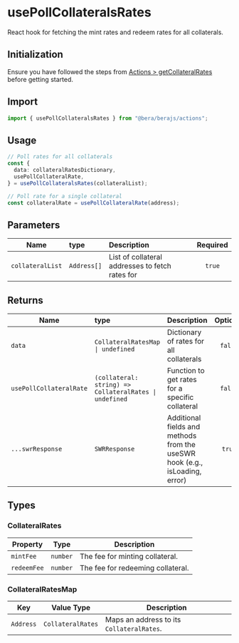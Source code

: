 # usePollCollateralsRates

React hook for fetching the mint rates and redeem rates for all collaterals.

## Initialization

Ensure you have followed the steps from [Actions > getCollateralRates](/actions/honey/getCollateralRates) before getting started.

## Import

```ts
import { usePollCollateralsRates } from "@bera/berajs/actions";
```

## Usage

```ts
// Poll rates for all collaterals
const {
  data: collateralRatesDictionary,
  usePollCollateralRate,
} = usePollCollateralsRates(collateralList);

// Poll rate for a single collateral
const collateralRate = usePollCollateralRate(address);
```

## Parameters

| Name            | type        | Description                                         | Required |
| --------------- | :---------- | :-------------------------------------------------- | :------: |
| `collateralList`| `Address[]` | List of collateral addresses to fetch rates for     |  `true`  |

## Returns

| Name                        | type                                                               | Description                                                      | Optional |
| --------------------------- | :----------------------------------------------------------------- | :--------------------------------------------------------------- | :------: |
| `data`                      | `CollateralRatesMap \| undefined`                                  | Dictionary of rates for all collaterals                          | `false`  |
| `usePollCollateralRate`     | `(collateral: string) => CollateralRates \| undefined`             | Function to get rates for a specific collateral                  | `false`  |
| `...swrResponse`            | `SWRResponse`                                                      | Additional fields and methods from the useSWR hook (e.g., isLoading, error) | `true`   |


## Types

### CollateralRates

| Property  | Type    | Description        |
|-----------|---------|--------------------|
| `mintFee` | `number`| The fee for minting collateral. |
| `redeemFee`| `number`| The fee for redeeming collateral. |

### CollateralRatesMap

| Key     | Value Type       | Description                        |
|---------|------------------|------------------------------------|
| `Address` | `CollateralRates` | Maps an address to its `CollateralRates`. |


```


